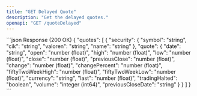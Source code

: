 ```yaml
---
title: "GET Delayed Quote"
description: "Get the delayed quotes."
openapi: "GET /quoteDelayed"
---
```


<ResponseExample>
```json Response (200 OK)
{
  "quotes": [
    {
      "security": {
        "symbol": "string",
        "cik": "string",
        "valoren": "string",
        "name": "string"
      },
      "quote": {
        "date": "string",
        "open": "number (float)",
        "high": "number (float)",
        "low": "number (float)",
        "close": "number (float)",
        "previousClose": "number (float)",
        "change": "number (float)",
        "changePercent": "number (float)",
        "fiftyTwoWeekHigh": "number (float)",
        "fiftyTwoWeekLow": "number (float)",
        "currency": "string",
        "last": "number (float)",
        "tradingHalted": "boolean",
        "volume": "integer (int64)",
        "previousCloseDate": "string"
      }
    }
  ]
}
```
</ResponseExample>